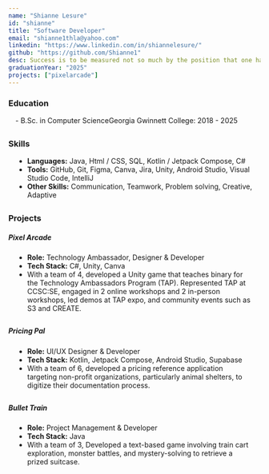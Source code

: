 ```yaml
---
name: "Shianne Lesure"
id: "shianne"
title: "Software Developer"
email: "shianne1thla@yahoo.com"
linkedin: "https://www.linkedin.com/in/shiannelesure/"
github: "https://github.com/Shianne1"
desc: Success is to be measured not so much by the position that one has reached in life as by the obstacles which he has overcome while trying to succeed. Hello there! My name is Shianne Lesure and I'm a dedicated software student propelled by curiosity and determination. I was apart of the project Pixel Arcade in Technology Ambassador Program during Fall 2024.
graduationYear: "2025"
projects: ["pixelarcade"]
---
```


### Education
<div style="margin-left:1em; margin-bottom:2em">
  - B.Sc. in Computer ScienceGeorgia Gwinnett College: 2018 - 2025
</div>

### Skills
<ul style="list-style-type: disc;width: 90%; margin-bottom: 2em; margin-left:1em">
<li><b>Languages:</b> Java, Html / CSS, SQL, Kotlin / Jetpack Compose, C#</li>
<li><b>Tools:</b> GitHub, Git, Figma, Canva, Jira, Unity, Android Studio, Visual Studio Code, IntelliJ</li>
<li><b>Other Skills:</b> Communication, Teamwork, Problem solving, Creative, Adaptive</li>
</ul>

### Projects
##### Pixel Arcade
<ul style="list-style-type: disc;width: 90%; margin-bottom: 2em; margin-left:1em">
<li><b>Role:</b> Technology Ambassador, Designer & Developer</li>
<li><b>Tech Stack:</b> C#, Unity, Canva</li>
<li>With a team of 4, developed a Unity game that teaches binary for the Technology Ambassadors Program (TAP). 
Represented TAP at CCSC:SE, engaged in 2 online workshops and 2 in-person workshops, led demos at TAP expo, and community events such as S3 and CREATE.</li>
</ul>

##### Pricing Pal
<ul style="list-style-type: disc;width: 90%; margin-bottom: 2em; margin-left:1em">
<li><b>Role:</b> UI/UX Designer & Developer</li>
<li><b>Tech Stack:</b> Kotlin, Jetpack Compose, Android Studio, Supabase</li>
<li>With a team of 6, developed a pricing reference application targeting
    non-profit organizations, particularly animal shelters, to digitize their
    documentation process.</li>
</ul>

##### Bullet Train
<ul style="list-style-type: disc;width: 90%; margin-bottom: 2em; margin-left:1em">
<li><b>Role:</b> Project Management & Developer</li>
<li><b>Tech Stack:</b> Java</li>
<li>With a team of 3, Developed a text-based game involving train cart
    exploration, monster battles, and mystery-solving to retrieve a prized
    suitcase.</li>
</ul>

